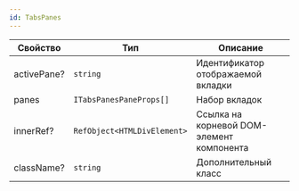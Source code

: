 ```yaml
---
id: TabsPanes
---
```


<!-- props:start -->
| Свойство    | Тип                         | Описание                                  |
| ----------- | --------------------------- | ----------------------------------------- |
| activePane? | `string`                    | Идентификатор отображаемой вкладки        |
| panes       | `ITabsPanesPaneProps[]`     | Набор вкладок                             |
| innerRef?   | `RefObject<HTMLDivElement>` | Ссылка на корневой DOM-элемент компонента |
| className?  | `string`                    | Дополнительный класс                      |
<!-- props:end -->
